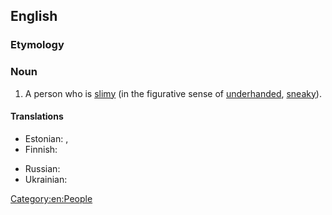 ==English==

===Etymology===
{{compound|slime|ball|lang=en}}

===Noun===
{{en-noun}}

# {{lb|en|slang|derogatory}} A person who is [[slimy]] (in the figurative sense of [[underhanded]], [[sneaky]]).

====Translations====
{{trans-top|slimy person}}
* Estonian: {{t|et|limapall}} {{qualifier|direct translation}}, {{t|et|limukas}} {{qualifier|vulgar}}
* Finnish: {{t+|fi|limanuljaska}}
{{trans-mid}}
* Russian: {{t+|ru|слизняк}}
* Ukrainian: {{t|uk|слизняк}}
{{trans-bottom}}

[[Category:en:People]]